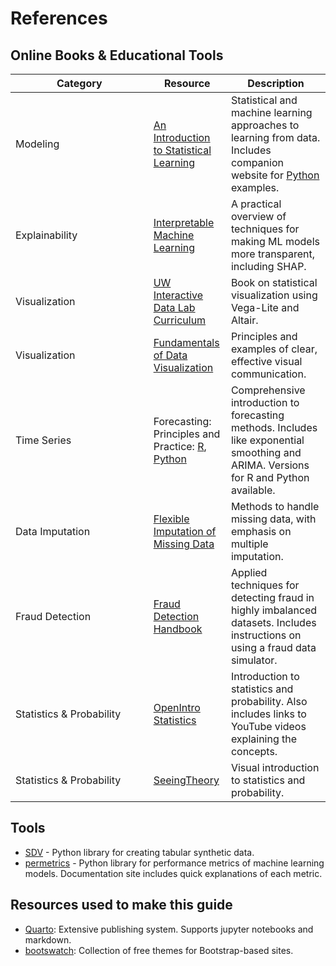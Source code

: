 # References {.unnumbered}

## Online Books & Educational Tools

::: {.small-table}

| Category          | Resource | Description |
|------------------|----------|-------------|
| Modeling | [An Introduction to Statistical Learning](https://www.statlearning.com/) | Statistical and machine learning approaches to learning from data. Includes companion website for [Python](https://islp.readthedocs.io/en/main/index.html) examples. |
| Explainability | [Interpretable Machine Learning](https://christophm.github.io/interpretable-ml-book/) | A practical overview of techniques for making ML models more transparent, including SHAP. |
| Visualization | [UW Interactive Data Lab Curriculum](https://idl.uw.edu/visualization-curriculum/intro.html) | Book on statistical visualization using Vega-Lite and Altair. |
| Visualization | [Fundamentals of Data Visualization](https://clauswilke.com/dataviz/) | Principles and examples of clear, effective visual communication. |
| Time Series | Forecasting: Principles and Practice: [R](https://otexts.com/fpp3/), [Python](https://otexts.com/fpppy/) | Comprehensive introduction to forecasting methods. Includes like exponential smoothing and ARIMA. Versions for R and Python available. |
| Data Imputation | [Flexible Imputation of Missing Data](https://stefvanbuuren.name/fimd/) | Methods to handle missing data, with emphasis on multiple imputation. |
| Fraud Detection | [Fraud Detection Handbook](https://fraud-detection-handbook.github.io/fraud-detection-handbook/Foreword.html) | Applied techniques for detecting fraud in highly imbalanced datasets. Includes instructions on using a fraud data simulator. |
| Statistics & Probability | [OpenIntro Statistics](https://www.openintro.org/book/os/) | Introduction to statistics and probability. Also includes links to YouTube videos explaining the concepts. |
| Statistics & Probability | [SeeingTheory](https://seeing-theory.brown.edu/) | Visual introduction to statistics and probability. |

:::

## Tools
- [SDV](https://github.com/sdv-dev/SDV) - Python library for creating tabular synthetic data.
- [permetrics](https://permetrics.readthedocs.io/en/latest/index.html#) - Python library for performance metrics of machine learning models. Documentation site includes quick explanations of each metric.

## Resources used to make this guide

- [Quarto](https://quarto.org/): Extensive publishing system. Supports jupyter notebooks and markdown.
- [bootswatch](https://bootswatch.com/): Collection of free themes for Bootstrap-based sites.


